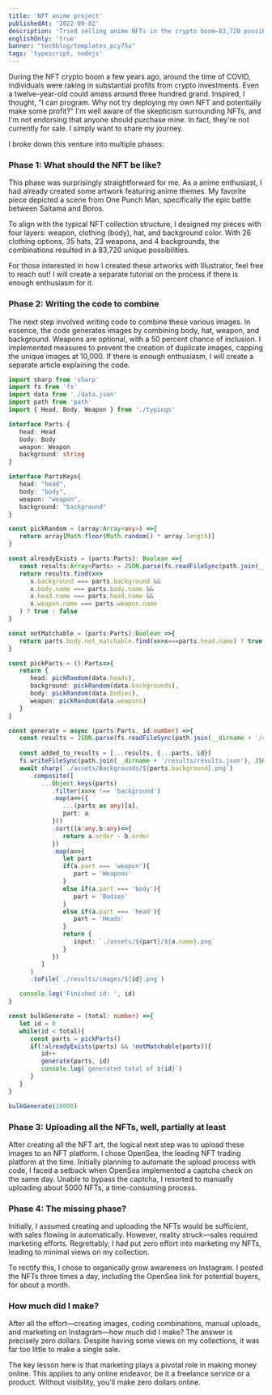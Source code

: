 ```yaml
---
title: 'NFT anime project'
publishedAt: '2022-09-02'
description: 'Tried selling anime NFTs in the crypto boom—83,720 possible unique pieces, coded a 10,000-image generator, uploaded 5,000 to OpenSea.'
englishOnly: 'true'
banner: "techblog/templates_pcy75a"
tags: 'typescript, nodejs'
---
```


During the NFT crypto boom a few years ago, around the time of COVID, individuals were raking in substantial profits from crypto investments. Even a twelve-year-old could amass around three hundred grand. Inspired, I thought, "I can program. Why not try deploying my own NFT and potentially make some profit?" I'm well aware of the skepticism surrounding NFTs, and I'm not endorsing that anyone should purchase mine. In fact, they're not currently for sale. I simply want to share my journey.

I broke down this venture into multiple phases:

### **Phase 1: What should the NFT be like?**

This phase was surprisingly straightforward for me. As a anime enthusiast, I had already created some artwork featuring anime themes. My favorite piece depicted a scene from One Punch Man, specifically the epic battle between Saitama and Boros.

To align with the typical NFT collection structure, I designed my pieces with four layers: weapon, clothing (body), hat, and background color. With 26 clothing options, 35 hats, 23 weapons, and 4 backgrounds, the combinations resulted in a 83,720 unique possibilities.

For those interested in how I created these artworks with Illustrator, feel free to reach out! I will create a separate tutorial on the process if there is enough enthusiasm for it.

### **Phase 2: Writing the code to combine**

The next step involved writing code to combine these various images. In essence, the code generates images by combining body, hat, weapon, and background. Weapons are optional, with a 50 percent chance of inclusion. I implemented measures to prevent the creation of duplicate images, capping the unique images at 10,000. If there is enough enthusiasm, I will create a separate article explaining the code.

```typescript
import sharp from 'sharp'
import fs from 'fs'
import data from './data.json'
import path from 'path'
import { Head, Body, Weapon } from './typings'

interface Parts {
   head: Head
   body: Body
   weapon: Weapon
   background: string
}

interface PartsKeys{
   head: "head",
   body: "body",
   weapon: "weapon",
   background: "background"
}

const pickRandom = (array:Array<any>) =>{
   return array[Math.floor(Math.random() * array.length)]
}

const alreadyExists = (parts:Parts): Boolean =>{
   const results:Array<Parts> = JSON.parse(fs.readFileSync(path.join(__dirname + '/results/results.json'), {encoding: 'utf-8'}))
   return results.find(x=> 
      x.background === parts.background && 
      x.body.name === parts.body.name &&
      x.head.name === parts.head.name &&
      x.weapon.name === parts.weapon.name
   ) ? true : false
}

const notMatchable = (parts:Parts):Boolean =>{
   return parts.body.not_matchable.find(x=>x===parts.head.name) ? true: false
}

const pickParts = ():Parts=>{
   return {
      head: pickRandom(data.heads), 
      background: pickRandom(data.backgrounds), 
      body: pickRandom(data.bodies), 
      weapon: pickRandom(data.weapons) 
   }
}

const generate = async (parts:Parts, id:number) =>{
   const results = JSON.parse(fs.readFileSync(path.join(__dirname + '/results/results.json'), {encoding: 'utf-8'}))
   
   const added_to_results = [...results, {...parts, id}]
   fs.writeFileSync(path.join(__dirname + '/results/results.json'), JSON.stringify(added_to_results))
   await sharp(`./assets/Backgrounds/${parts.background}.png`)
      .composite([
         ...Object.keys(parts)
            .filter(x=>x !== 'background')
            .map(a=>({
               ...(parts as any)[a],
               part: a
            }))
            .sort((a:any,b:any)=>{
               return a.order - b.order
            })
            .map(a=>{
               let part
               if(a.part === 'weapon'){
                  part = 'Weapons'
               }
               else if(a.part === 'body'){
                  part = 'Bodies'
               } 
               else if(a.part === 'head'){
                  part = 'Heads'
               }
               return {
                  input: `./assets/${part}/${a.name}.png`
               }
            })
         ]
      )
      .toFile(`./results/images/${id}.png`)

   console.log('Finished id: ', id)
}

const bulkGenerate = (total: number) =>{
   let id = 0
   while(id < total){
      const parts = pickParts()
      if(!alreadyExists(parts) && !notMatchable(parts)){
         id++
         generate(parts, id)
         console.log(`generated total of ${id}`)
      }
   }
}

bulkGenerate(10000)
```

### **Phase 3: Uploading all the NFTs, well, partially at least**

After creating all the NFT art, the logical next step was to upload these images to an NFT platform. I chose OpenSea, the leading NFT trading platform at the time. Initially planning to automate the upload process with code, I faced a setback when OpenSea implemented a captcha check on the same day. Unable to bypass the captcha, I resorted to manually uploading about 5000 NFTs, a time-consuming process.

### **Phase 4: The missing phase?**

Initially, I assumed creating and uploading the NFTs would be sufficient, with sales flowing in automatically. However, reality struck—sales required marketing efforts. Regrettably, I had put zero effort into marketing my NFTs, leading to minimal views on my collection.

To rectify this, I chose to organically grow awareness on Instagram. I posted the NFTs three times a day, including the OpenSea link for potential buyers, for about a month.

### **How much did I make?**

After all the effort—creating images, coding combinations, manual uploads, and marketing on Instagram—how much did I make? The answer is precisely zero dollars. Despite having some views on my collections, it was far too little to make a single sale.

The key lesson here is that marketing plays a pivotal role in making money online. This applies to any online endeavor, be it a freelance service or a product. Without visibility, you'll make zero dollars online.